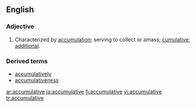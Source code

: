 ==English==

===Adjective===
{{en-adj}}

# Characterized by [[accumulation]]; serving to collect or amass; [[cumulative]]; [[additional]].

===Derived terms===
*[[accumulatively]]
*[[accumulativeness]]

[[ar:accumulative]]
[[ja:accumulative]]
[[fi:accumulative]]
[[vi:accumulative]]
[[tr:accumulative]]